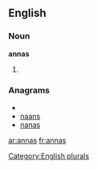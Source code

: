 
==English==

===Noun===
'''annas'''

# {{plural of|[[anna]]}}

===Anagrams===
* {{alphagram|aanns}}
* [[naans#English|naans]]
* [[nanas#English|nanas]]


[[Category:English plurals]]

[[ar:annas]]
[[fr:annas]]